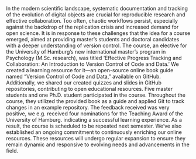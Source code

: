 In the modern scientific landscape, systematic documentation and tracking of the evolution of digital objects are crucial for reproducible research and effective collaboration. Too often, chaotic workflows persist, especially against the backdrop of the replication crisis and increased demand for open science. It is in response to these challenges that the idea for a course emerged, aimed at providing master's students and doctoral candidates with a deeper understanding of version control. The course, an elective for the University of Hamburg's new international master's program in Psychology (M.Sc. research), was titled 'Effective Progress Tracking and Collaboration: An Introduction to Version Control of Code and Data.' We created a learning resource for it—an open-source online book guide named "Version Control of Code and Data," available on GitHub. Additionally, we shared our created quizzes and slides in GitHub repositories, contributing to open educational resources. Five master students and one Ph.D. student participated in the course. Throughout the course, they utilized the provided book as a guide and applied Git to track changes in an example repository. The feedback received was very positive, we e.g. received four nominations for the Teaching Award of the University of Hamburg. indicating a successful learning experience. As a result, the course is scheduled to be repeated next semester. We've also established an ongoing commitment to continuously enriching our online resources. These resources will undergo regular expansion to ensure they remain dynamic and responsive to evolving needs and advancements in the field.